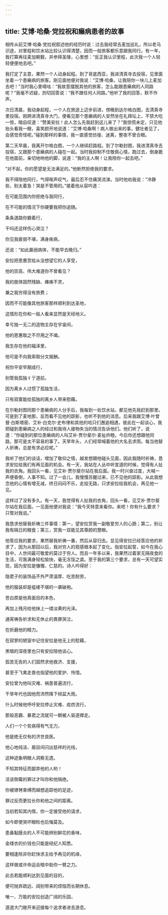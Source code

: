 ```yaml
---
---
---
```

title: 艾博·哈桑·党拉祝和癞病患者的故事
---




相传从前艾博·哈桑·党拉祝叙述他的经历时说：过去我经常去麦加巡礼，所以老马识途，对里程和饮水站比较认识得清楚，因而一般旅客都乐意跟我同行。有一年，我打算再往麦加朝觐，并参拜圣陵，心里想：“反正我认识里程，此次我一个人轻轻便便地去吧。”

我打定了主意，果然一个人动身起程。到了哥底西亚，我进清真寺去投宿，见里面坐着一个患癞病的旅客。刚见面他便对我说：“艾博·哈桑，让我陪你一块儿上麦加去吧！”当时我心里嘀咕：“我故意摆脱其他的旅客，怎么能跟患癞病的人同路呢？”我毫不迟疑，剀切回答说：“我不跟任何人同路。”他听了我的回答，默不作声。

次日清晨，我动身起程，一个人在旅途上迈步前进，傍晚到达尔格白图，去清真寺里投宿。刚跨进清真寺大门，便看见那个患癞病的人安然坐在礼拜坛上，不禁大吃一惊，暗自叹道：“赞美安拉！此人怎么先我赶到这儿来了？”我惊慌未定，只见他抬头看我一眼，喜笑颜开地说道：“艾博·哈桑啊！病人做出来的事，健壮者见了，会感觉奇怪呢。”碰到那样的事情，我一直感觉彷徨、迷离，整夜不曾合眼。

第二天早晨，我离开尔格白图，一个人继续赶路程。到了尔勒封图，我进清真寺去投宿，又跟那个患癞病的人碰在一起。当时我抑制不住敬佩心情，跑过去，倒身跪在他面前，亲切地吻他的脚，说道：“我的主人啊！让我陪你一起去吧。”

“对不起，你的愿望是无法满足的。”他断然拒绝我的要求。

我不得陪他同行，气得唉声叹气，最后忍不住痛哭流涕。当时他劝我说：“冷静些，别太着急！哭是不管用的。”接着他从容吟道：

在可能范围内你拒绝与我同行，

在不可能的情况下你硬要我把你追随。

条条道路你霸着行，

干吗还这样伤心哭泣？





你见我疲弱不堪，满身疾病，

还说：“如此羸弱病体，不能早去晚归。”

安拉把恩惠赏给从没想望它的人享受，

他的崇高、伟大难道你不曾看见？





我的肢体固然残缺、瘫痪不灵，

兼之我穷得没有旅费；

因而不可能像其他旅客那样顺利到达圣地，

这情形在你和一般人看来显然是天经地义。





幸亏独一无二的造物主存在宇宙间，

他的恩惠取之不尽用之不竭。

我生存在他的福泽里，

他可是不向我索取分文报酬。





祝你平安早期成行，

别管我孤独彳亍道前。

因为离乡人过惯了孤独生活，

只有寂寞能给孤独的离乡人带来慰藉。

在尔勒封图同那个患癞病的人分手后，我每到一处饮水站，都见他先我赶到那里。可是到了麦地那，反而看不见他的踪影，也听不到他的消息。后来我跟艾博·叶曾督·白斯塔密、艾补·白克尔·史布律和其他的哈只们邂逅相遇，彼此在一起谈心，我把碰到患癞病之人的经过和我待人接物失当的情况告诉他们。他们听了，说道：“你碰到的那位患癞病的人叫艾补·贾尔斐尔·麦祉祚睦。今后你还想跟他同路，那可是太不容易的事了。天旱年头，人们经常喊着他的大名去求雨。每当他替人祈祷，总是有求必应呢。”

我听了他们的谈话，增加了敬仰之情，越发想跟他碰头见面，因此我随时祈祷，恳求安拉给我们有再见面的机会。有一天，我站在人丛中听宣道的时候，觉得有人扯我的衣角。我回头一看，见艾补·贾尔斐尔站在我后面。我一时兴奋过度，大喊一声便昏倒，人事不知。过了一会儿，我慢慢苏醒过来，已不见他的踪影。从此我想念他的心情有增无减，终日闷闷不乐，走投无路，只求安拉给我机会，再见他一见。

这样过了没有多久。有一天，我觉得有人扯我的衣角，回头一看，见艾补·贾尔斐尔站在我后面。一见面他便对我说：“我今天特意来看你。来吧！你有什么要求？只管对我说。”

我恳求他替我祈祷三件事情：第一，望安拉赏我一副敬爱穷人的心肠；第二，别让我有隔日的粮食；第三，赏我一双能见其尊颜的慧眼。

他答应我的要求，果然替我祈祷一番，然后从容归去。显见得安拉已经答应他的祈求了，因为从那回以后，我对穷人的观感根本起了变化。指安拉起誓，如今在我心目中，人世间最可敬爱的莫过于穷人。而且一年多以来，我果然过着家无隔夜食的生活，可我满身轻松愉快，毫无冻馁之虞。至于我的第三个要求，总有一天可望实现，因为安拉是慷慨、仁慈的。诗人吟得好：

隐君子的装饰品不外严肃温厚、吃苦耐劳，

他的服装却是褴褛不堪的一袭破袍。





苍白原是他真面目的本色，

再加上残月给他抹上一缕淡黄的光泽。





通宵祷告祈求和无休止的畏罪哭泣，

在折磨他的精力。





在寂寥的陋室中记住安拉是他无上的慰藉，

黑暗的深夜里也只有安拉陪他谈心。





孤苦无告的人们固然求他救济、支援，

甚至于飞禽走兽也指望他的爱护、怜惜。





安拉曾为他叫灾难、祸患普遍流行，

干旱年代也因他而沛然降下倾盆大雨。





什么时候他呼吁安拉停止灾难、疫疠流行，

那般恶霸、暴君之流就可一朝被人驱逐撵走。





人们一个个贫病得有气无力，

他是绝无仅有的济世良医。





他心地纯洁、眉目间闪出慈祥的光线，

这种迹象明眼人洞察无遗。





不知其特征而鄙弃他的人哟！

活该倒霉的罪过才叫你和他隔绝。





你被镣铐束缚而越想追踪他的足迹，

罪过反而更拉长你和他之间的距离。





当初若知其内情，你一定接受他的请求，

如今即使哭坏眼睑也后悔莫及。





患鼻黏膜炎的人不可能辨别鲜花的香味，

金缕衣的价钱也只能是经纪人知悉。





要相逢除非你赶快求主给予再见的机缘，

这样做或许命运会暗中助你一臂之力。





此去若能顺利达到见面的目的，

便可抛弃疏远、阔别带来的烦恼而长期休息。





唯一、万能的安拉创造广阔的乐园，

道道大门敞开来迎接每个追求者进去游息。